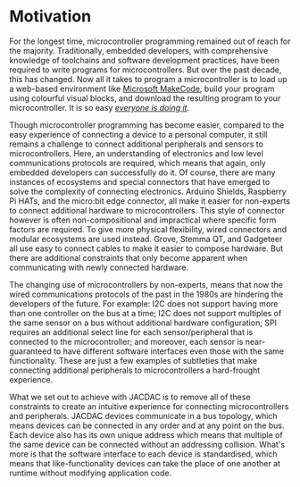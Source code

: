 # Motivation

For the longest time, microcontroller programming remained out of reach for the majority. Traditionally, embedded developers, with comprehensive knowledge of toolchains and software development practices, have been required to write programs for microcontrollers. But over the past decade, this has changed. Now all it takes to program a microcontroller is to load up a web-based environment like [Microsoft MakeCode](https://makecode.com), build your program using colourful visual blocks, and download the resulting program to your microcontroller. It is so easy _[everyone is doing it](https://cacm.acm.org/magazines/2020/3/243028-the-bbc-microbit-from-the-u-k-to-the-world/fulltext)_.

Though microcontroller programming has become easier, compared to the easy experience of connecting a device to a personal computer, it still remains a challenge to connect additional peripherals and sensors to microcontrollers. Here, an understanding of electronics and low level communications protocols are required, which means that again, only embedded developers can successfully do it. Of course, there are many instances of ecosystems and special connectors that have emerged to solve the complexity of connecting electronics. Arduino Shields, Raspberry Pi HATs, and the micro:bit edge connector, all make it easier for non-experts to connect additional hardware to microcontrollers. This style of connector however is often non-compositional and impractical where specific form factors are required. To give more physical flexibility, wired connectors and modular ecosystems are used instead. Grove, Stemma QT, and Gadgeteer all use easy to connect cables to make it easier to compose hardware. But there are additional constraints that only become apparent when communicating with newly connected hardware.

The changing use of microcontrollers by non-experts, means that now the wired communications protocols of the past in the 1980s are hindering the developers of the future. For example: I2C does not support having more than one controller on the bus at a time; I2C does not support multiples of the same sensor on a bus without additional hardware configuration; SPI requires an additional select line for each sensor/peripheral that is connected to the microcontroller; and moreover, each sensor is near-guaranteed to have different software interfaces even those with the same functionality. These are just a few examples of subtleties that make connecting additional peripherals to microcontrollers a hard-frought experience. <!-- of protocol addressing, specialised software interfaces, implied electrical connectivity, and constraints on physical topology -->

What we set out to achieve with JACDAC is to remove all of these constraints to create an intuitive experience for connecting microcontrollers and peripherals. JACDAC devices communicate in a bus topology, which means devices can be connected in any order and at any point on the bus. Each device also has its own unique address which means that multiple of the same device can be connected without an addressing collision. What's more is that the software interface to each device is standardised, which means that like-functionality devices can take the place of one another at runtime without modifying application code.
